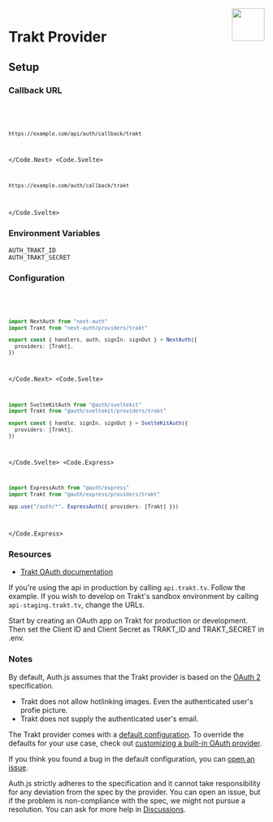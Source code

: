 
<img align="right" src="/img/providers/trakt.svg" height="64" width="64" />

# Trakt Provider

## Setup

### Callback URL

<Code>
  <Code.Next>

```bash
https://example.com/api/auth/callback/trakt
```

  </Code.Next>
  <Code.Svelte>

```bash
https://example.com/auth/callback/trakt
```

  </Code.Svelte>
</Code>

### Environment Variables

```
AUTH_TRAKT_ID
AUTH_TRAKT_SECRET
```

### Configuration

<Code>
  <Code.Next>

```ts filename="/auth.ts"
import NextAuth from "next-auth"
import Trakt from "next-auth/providers/trakt"

export const { handlers, auth, signIn, signOut } = NextAuth({
  providers: [Trakt],
})
```

  </Code.Next>
  <Code.Svelte>

```ts filename="/src/auth.ts"
import SvelteKitAuth from "@auth/sveltekit"
import Trakt from "@auth/sveltekit/providers/trakt"

export const { handle, signIn, signOut } = SvelteKitAuth({
  providers: [Trakt],
})
```

  </Code.Svelte>
  <Code.Express>

```ts filename="/src/app.ts"
import ExpressAuth from "@auth/express"
import Trakt from "@auth/express/providers/trakt"

app.use("/auth/*", ExpressAuth({ providers: [Trakt] }))
```

  </Code.Express>
</Code>

### Resources

- [Trakt OAuth documentation](https://trakt.docs.apiary.io/#reference/authentication-oauth)

If you're using the api in production by calling `api.trakt.tv`. Follow the example. If you wish to develop on Trakt's sandbox environment by calling `api-staging.trakt.tv`, change the URLs.

Start by creating an OAuth app on Trakt for production or development. Then set the Client ID and Client Secret as TRAKT_ID and TRAKT_SECRET in .env.

### Notes

By default, Auth.js assumes that the Trakt provider is
based on the [OAuth 2](https://www.rfc-editor.org/rfc/rfc6749.html) specification.

<Callout type="warning">

- Trakt does not allow hotlinking images. Even the authenticated user's profie picture.
- Trakt does not supply the authenticated user's email.

</Callout>

<Callout>

The Trakt provider comes with a [default configuration](https://github.com/nextauthjs/next-auth/blob/main/packages/core/src/providers/trakt.ts).
To override the defaults for your use case, check out [customizing a built-in OAuth provider](https://authjs.dev/guides/providers/custom-provider#override-default-options).

</Callout>

If you think you found a bug in the default configuration, you can [open an issue](https://authjs.dev/new/provider-issue).

Auth.js strictly adheres to the specification and it cannot take responsibility for any deviation from
the spec by the provider. You can open an issue, but if the problem is non-compliance with the spec,
we might not pursue a resolution. You can ask for more help in [Discussions](https://authjs.dev/new/github-discussions).
